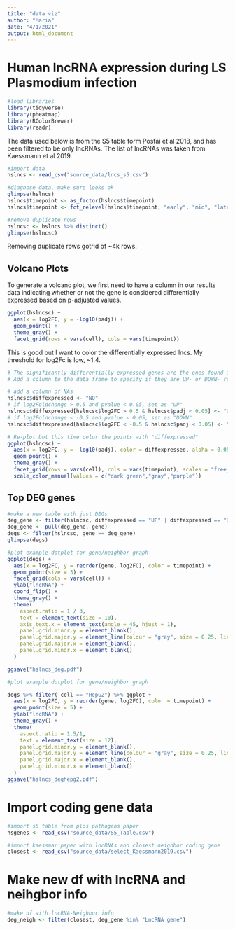 ```yaml
---
title: "data viz"
author: "Maria"
date: "4/1/2021"
output: html_document
---
```


# Human lncRNA expression during LS Plasmodium infection
```r
#load libraries
library(tidyverse)
library(pheatmap)
library(RColorBrewer)
library(readr)
```

The data used below is from the S5 table form Posfai et al 2018, and has been filtered to be only lncRNAs. The list of lncRNAs was taken from Kaessmann et al 2019.
```r
#import data
hslncs <- read_csv("source_data/lncs_s5.csv")
```
```r
#diagnose data, make sure looks ok
glimpse(hslncs)
hslncs$timepoint <- as_factor(hslncs$timepoint)
hslncs$timepoint <- fct_relevel(hslncs$timepoint, "early", "mid", "late")

#remove duplicate rows
hslncsc <- hslncs %>% distinct()
glimpse(hslncsc)
```
Removing duplicate rows gotrid of ~4k rows.

## Volcano Plots

To generate a volcano plot, we first need to have a column in our results data indicating whether or not the gene is considered differentially expressed based on p-adjusted values.

```r
ggplot(hslncsc) +
  aes(x = log2FC, y = -log10(padj)) +
  geom_point() +
  theme_gray() +
  facet_grid(rows = vars(cell), cols = vars(timepoint))
```
This is good but I want to color the differentially expressed lncs. My threshold for log2Fc is low, ~1.4.
```r
# The significantly differentially expressed genes are the ones found in the upper-left and upper-right corners.
# Add a column to the data frame to specify if they are UP- or DOWN- regulated (log2FoldChange respectively positive or negative)

# add a column of NAs
hslncsc$diffexpressed <- "NO"
# if log2Foldchange > 0.5 and pvalue < 0.05, set as "UP" 
hslncsc$diffexpressed[hslncsc$log2FC > 0.5 & hslncsc$padj < 0.05] <- "UP"
# if log2Foldchange < -0.5 and pvalue < 0.05, set as "DOWN"
hslncsc$diffexpressed[hslncsc$log2FC < -0.5 & hslncsc$padj < 0.05] <- "DOWN"

```

```r
# Re-plot but this time color the points with "diffexpressed"
ggplot(hslncsc) +
  aes(x = log2FC, y = -log10(padj), color = diffexpressed, alpha = 0.05) +
  geom_point() +
  theme_gray() +
  facet_grid(rows = vars(cell), cols = vars(timepoint), scales = "free_y") +
  scale_color_manual(values = c("dark green","gray","purple"))

```
## Top DEG genes

```r
#make a new table with just DEGs
deg_gene <- filter(hslncsc, diffexpressed == "UP" | diffexpressed == "DOWN")
deg_gene <- pull(deg_gene, gene)
degs <- filter(hslncsc, gene == deg_gene)
glimpse(degs)
```
```r

#plot example dotplot for gene/neighbor graph
ggplot(degs) +
  aes(x = log2FC, y = reorder(gene, log2FC), color = timepoint) +
  geom_point(size = 3) +
  facet_grid(cols = vars(cell)) +
  ylab("lncRNA") +
  coord_flip() +
  theme_gray() +
  theme(
    aspect.ratio = 1 / 3, 
    text = element_text(size = 10),
    axis.text.x = element_text(angle = 45, hjust = 1),
    panel.grid.minor.y = element_blank(),
    panel.grid.major.y = element_line(colour = "gray", size = 0.25, linetype = "dashed"),
    panel.grid.major.x = element_blank(),
    panel.grid.minor.x = element_blank()
  )

ggsave("hslncs_deg.pdf")
```
```r
#plot example dotplot for gene/neighbor graph

degs %>% filter( cell == "HepG2") %>% ggplot +
  aes(x = log2FC, y = reorder(gene, log2FC), color = timepoint) +
  geom_point(size = 5) +
  ylab("lncRNA") +
  theme_gray() +
  theme(
    aspect.ratio = 1.5/1, 
    text = element_text(size = 12),
    panel.grid.minor.y = element_blank(),
    panel.grid.major.y = element_line(colour = "gray", size = 0.25, linetype = "dashed"),
    panel.grid.major.x = element_blank(),
    panel.grid.minor.x = element_blank()
  )
ggsave("hslncs_deghepg2.pdf")

```

# Import coding gene data
```r
#import s5 table from plos pathogens paper
hsgenes <- read_csv("source_data/S5_Table.csv")

#import kaessmar paper with lncRNAs and closest neighbor coding gene
closest <- read_csv("source_data/select_Kaessmann2019.csv")
```

# Make new df with lncRNA and neihgbor info
```r
#make df with lncRNA-Neighbor info
deg_neigh <- filter(closest, deg_gene %in% "LncRNA gene") 
```



